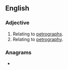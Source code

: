 ==English==

===Adjective===
{{en-adj|-}}

# Relating to [[petrograph]]s.
# Relating to [[petrography]].

===Anagrams===
* {{anagrams|en|pterographic}}